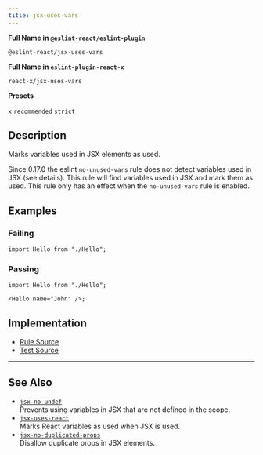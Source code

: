 ```yaml
---
title: jsx-uses-vars
---
```


**Full Name in `@eslint-react/eslint-plugin`**

```plain copy
@eslint-react/jsx-uses-vars
```

**Full Name in `eslint-plugin-react-x`**

```plain copy
react-x/jsx-uses-vars
```

**Presets**

`x`
`recommended`
`strict`

## Description

Marks variables used in JSX elements as used.

Since 0.17.0 the eslint `no-unused-vars` rule does not detect variables used in JSX (see details). This rule will find variables used in JSX and mark them as used.
This rule only has an effect when the `no-unused-vars` rule is enabled.

## Examples

### Failing

```tsx
import Hello from "./Hello";
```

### Passing

```tsx
import Hello from "./Hello";

<Hello name="John" />;
```

## Implementation

- [Rule Source](https://github.com/Rel1cx/eslint-react/tree/main/packages/plugins/eslint-plugin-react-x/src/rules/jsx-uses-vars.ts)
- [Test Source](https://github.com/Rel1cx/eslint-react/tree/main/packages/plugins/eslint-plugin-react-x/src/rules/jsx-uses-vars.spec.ts)

---

## See Also

- [`jsx-no-undef`](./jsx-no-undef)\
  Prevents using variables in JSX that are not defined in the scope.
- [`jsx-uses-react`](./jsx-uses-react)\
  Marks React variables as used when JSX is used.
- [`jsx-no-duplicated-props`](./jsx-no-duplicate-props)\
  Disallow duplicate props in JSX elements.
